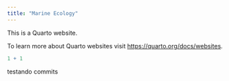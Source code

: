 ```yaml
---
title: "Marine Ecology"
---
```


This is a Quarto website.

To learn more about Quarto websites visit <https://quarto.org/docs/websites>.

```r
1 + 1
```

testando commits
